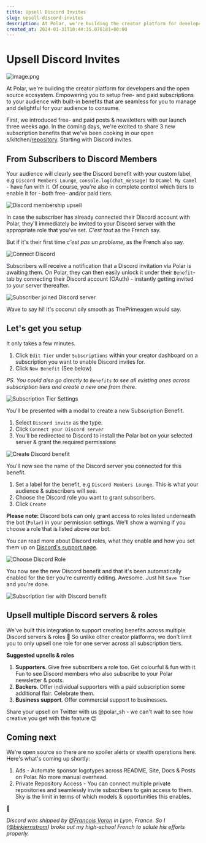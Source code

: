 ```yaml
---
title: Upsell Discord Invites
slug: upsell-discord-invites
description: At Polar, we're building the creator platform for developers and the open source ecosystem.
created_at: 2024-01-31T10:44:35.076181+00:00
---
```


# Upsell Discord Invites

![image.png](./image-by9QCxX624eWh8Z2G3NjmUD7QVuard.png)

At Polar, we're building the creator platform for developers and the open source ecosystem. Empowering you to setup free- and paid subscriptions to your audience with built-in benefits that are seamless for you to manage and delightful for your audience to consume.

First, we introduced free- and paid posts & newsletters with our launch three weeks ago. In the coming days, we're excited to share 3 new subscription benefits that we've been cooking in our open s/kitchen/[repository](https://github.com/polarsource/polar). Starting with Discord invites.

## From Subscribers to Discord Members

Your audience will clearly see the Discord benefit with your custom label, e.g `Discord Members Lounge`, `console.log(chat_message)` to `OCamel My Camel` - have fun with it. Of course, you're also in complete control which tiers to enable it for - both free- and/or paid tiers.

![Discord membership upsell](./FovvlmTUzBdzIUG8gVZTFffqO5Lru1.png)

In case the subscriber has already connected their Discord account with Polar, they'll immediately be invited to your Discord server with the appropriate role that you've set. *C'est tout* as the French say.

But if it's their first time *c'est pas un probleme*, as the French also say.

![Connect Discord](./tBeNDXDdvedaa9d3EW3q8rbw4OZQuk.png)

Subscribers will receive a notification that a Discord invitation via Polar is awaiting them. On Polar, they can then easily unlock it under their `Benefit`-tab by connecting their Discord account (OAuth) - instantly getting invited to your server thereafter.

![Subscriber joined Discord server](./V2U7FIsde5s64W5Hx86cIy1gBjhLYL.png)

Wave to say hi! It's coconut oily smooth as ThePrimeagen would say.

## Let's get you setup

It only takes a few minutes.

1. Click `Edit Tier` under `Subscriptions` within your creator dashboard on a subscription you want to enable Discord invites for. 
2. Click `New Benefit` (See below)

*PS. You could also go directly to `Benefits` to see all existing ones across subscription tiers and create a new one from there.*

 ![Subscription Tier Settings](./qKn2q65dwfGSLlFqBriIW38sJe6lHA.png)

You'll be presented with a modal to create a new Subscription Benefit. 
1. Select `Discord invite` as the type.
2. Click `Connect your Discord server`
3. You'll be redirected to Discord to install the Polar bot on your selected server & grant the required permissions

![Create Discord benefit](./members_setup-ryySp2ZoYOUgTzc8eik80mtHQTNC6h.png)

You'll now see the name of the Discord server you connected for this benefit.
1. Set a label for the benefit, e.g `Discord Members Lounge`. This is what your audience & subscribers will see.
2. Choose the Discord role you want to grant subscribers.
3. Click `Create`

**Please note:** Discord bots can only grant access to roles listed underneath the bot (`Polar`) in your permission settings. We'll show a warning if you choose a role that is listed above our bot.

You can read more about Discord roles, what they enable and how you set them up on [Discord's support page](https://support.discord.com/hc/en-us/articles/214836687-Role-Management-101). 

![Choose Discord Role](./YiezqWn3l9c45KXadh4smXc3w9EYMO.png)

You now see the new Discord benefit and that it's been automatically enabled for the tier you're currently editing. Awesome. Just hit `Save Tier` and you're done.

![Subscription tier with Discord benefit](./k0aB4PCwDGC9sPnypFKB1yD53YM278.png)

## Upsell multiple Discord servers & roles

We've built this integration to support creating benefits across multiple Discord servers & roles 🤯 So unlike other creator platforms, we don't limit you to only upsell one role for one server across all subscription tiers. 

**Suggested upsells & roles**
1. **Supporters**. Give free subscribers a role too. Get colourful & fun with it. Fun to see Discord members who also subscribe to your Polar newsletter & posts.
2. **Backers**. Offer individual supporters with a paid subscription some additional flair. Celebrate them.
3. **Business support**. Offer commercial support to businesses.

Share your upsell on Twitter with us @polar_sh - we can't wait to see how creative you get with this feature 😍

## Coming next
We're open source so there are no spoiler alerts or stealth operations here. Here's what's coming up shortly:
1. Ads - Automate sponsor logotypes across README, Site, Docs & Posts on Polar. No more manual overhead. 
2. Private Repository Access - You can connect multiple private repositories and seamlessly invite subscribers to gain access to them. Sky is the limit in terms of which models & opportunities this enables.

🚀

*Discord was shipped by [@Francois Voron](https://polar.sh/frankie567) in Lyon, France. So I ([@birkjernstrom](https://polar.sh/birkjernstrom)) broke out my high-school French to salute his efforts properly.*